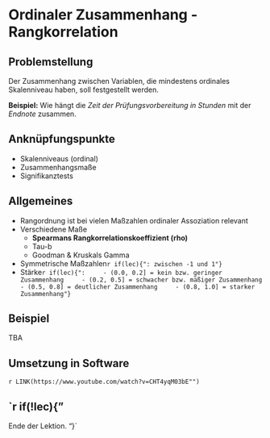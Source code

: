 # Ordinaler Zusammenhang - Rangkorrelation

## Problemstellung
Der Zusammenhang zwischen Variablen, die mindestens ordinales Skalenniveau haben, soll festgestellt werden.

**Beispiel:** Wie hängt die *Zeit der Prüfungsvorbereitung in Stunden* mit der *Endnote* zusammen.

## Anknüpfungspunkte
- Skalenniveaus (ordinal)
- Zusammenhangsmaße
- Signifikanztests

## Allgemeines
- Rangordnung ist bei vielen Maßzahlen ordinaler Assoziation relevant
- Verschiedene Maße
    - **Spearmans Rangkorrelationskoeffizient (rho)**
    - Tau-b
    - Goodman & Kruskals Gamma
- Symmetrische Maßzahlen`r if(lec){": zwischen -1 und 1"}` 
- Stärke`r if(lec){":
    - (0.0, 0.2] = kein bzw. geringer Zusammenhang
    - (0.2, 0.5] = schwacher bzw. mäßiger Zusammenhang
    - (0.5, 0.8] = deutlicher Zusammenhang
    - (0.8, 1.0] = starker Zusammenhang"}`

## Beispiel
TBA

## Umsetzung in Software
`r LINK(https://www.youtube.com/watch?v=CHT4yqM03bE"")`

`r if(!lec){"
-------

Ende der Lektion.
"}`


